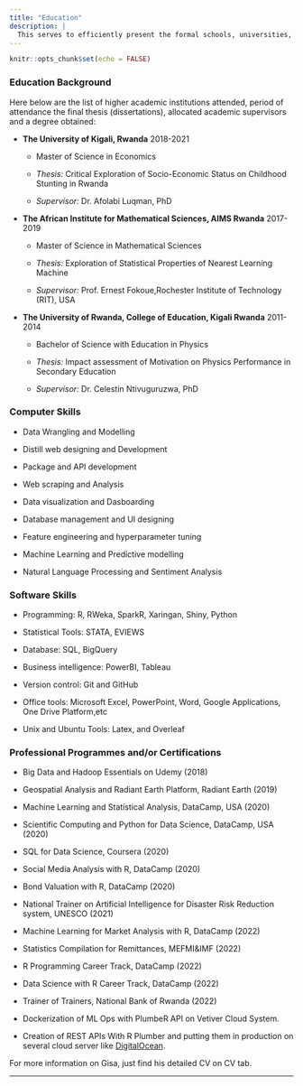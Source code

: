 ```yaml
---
title: "Education"
description: |
  This serves to efficiently present the formal schools, universities, colleges and institutions attended. And also the certificates of completion held from informal education and skills possesed.
---
```


```r
knitr::opts_chunk$set(echo = FALSE)
```


### Education Background

Here below are the list of higher academic institutions attended, period of attendance the final thesis (dissertations), allocated academic supervisors and a degree obtained:

* __The University of Kigali, Rwanda__ 2018-2021

  * Master of Science in Economics
  
  * _Thesis:_ Critical Exploration of Socio-Economic Status on Childhood Stunting in Rwanda
  
  * _Supervisor:_ Dr. Afolabi Luqman, PhD
  
* __The African Institute for Mathematical Sciences, AIMS Rwanda__ 2017-2019

  * Master of Science in Mathematical Sciences
  
  * _Thesis:_ Exploration of Statistical Properties of Nearest Learning Machine
  
  * _Supervisor:_  Prof. Ernest Fokoue,Rochester Institute of Technology (RIT), USA

* __The University of Rwanda, College of Education, Kigali Rwanda__ 2011-2014

  * Bachelor of Science with Education in Physics
  
  * _Thesis:_ Impact assessment of Motivation on Physics Performance in Secondary Education
  
  * _Supervisor:_ Dr. Celestin Ntivuguruzwa, PhD
  
  
### Computer Skills


* Data Wrangling and Modelling

* Distill web designing and Development

* Package and API development

* Web scraping and Analysis 

* Data visualization and Dasboarding

* Database management and UI designing

* Feature engineering and hyperparameter tuning

* Machine Learning and Predictive modelling

* Natural Language Processing and Sentiment Analysis

### Software Skills

* Programming: R, RWeka, SparkR, Xaringan, Shiny, Python

* Statistical Tools: STATA, EVIEWS

* Database: SQL, BigQuery

* Business intelligence: PowerBI, Tableau

* Version control: Git and GitHub

* Office tools: Microsoft Excel, PowerPoint, Word, Google Applications, One Drive Platform,etc

* Unix and Ubuntu Tools: Latex, and Overleaf

### Professional Programmes and/or Certifications

* Big Data and Hadoop Essentials on Udemy (2018)

* Geospatial Analysis and Radiant Earth Platform, Radiant Earth (2019)

* Machine Learning and Statistical Analysis, DataCamp, USA (2020)

* Scientific Computing and Python for Data Science, DataCamp, USA (2020)

* SQL for Data Science, Coursera  (2020)

* Social Media Analysis with R, DataCamp (2020)

* Bond Valuation with R, DataCamp (2020)

* National Trainer on Artificial Intelligence for Disaster Risk Reduction system, UNESCO (2021)

* Machine Learning for Market Analysis with R, DataCamp (2022)

* Statistics Compilation for Remittances, MEFMI&IMF (2022)

* R Programming Career Track, DataCamp (2022)

* Data Science with R Career Track, DataCamp (2022)

* Trainer of Trainers, National Bank of Rwanda (2022)

* Dockerization of ML Ops with PlumbeR API on Vetiver Cloud System.

* Creation of  REST APIs With R Plumber and putting them in production on several cloud server like [DigitalOcean](https://www.digitalocean.com/?ref=morioh.com&utm_source=morioh.com).

For more information on Gisa, just find his detailed CV on CV tab.

--------------------------------------------------------------------